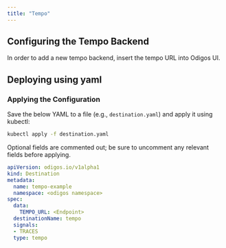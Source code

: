 ```yaml
---
title: "Tempo"
---
```


## Configuring the Tempo Backend

In order to add a new tempo backend, insert the tempo URL into Odigos UI.


## Deploying using yaml

### Applying the Configuration
Save the below YAML to a file (e.g., `destination.yaml`) and apply it using kubectl:

```bash
kubectl apply -f destination.yaml
```
Optional fields are commented out; be sure to uncomment any relevant fields before applying.


```yaml
apiVersion: odigos.io/v1alpha1
kind: Destination
metadata:
  name: tempo-example
  namespace: <odigos namespace>
spec:
  data:
    TEMPO_URL: <Endpoint>
  destinationName: tempo
  signals:
  - TRACES
  type: tempo
```